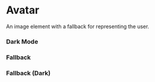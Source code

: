 
<Meta of={AvatarStories} />

# Avatar

An image element with a fallback for representing the user.

<Canvas of={AvatarStories.Default} />

### Dark Mode

<DarkModeContainer className="mx-auto flex w-full justify-center">
  <Story of={AvatarStories.DarkMode} />
</DarkModeContainer>

### Fallback

<Canvas of={AvatarStories.Fallback} />

### Fallback (Dark)

<DarkModeContainer className="mx-auto flex w-full justify-center">
  <Story of={AvatarStories.DarkModeFallback} />
</DarkModeContainer>
